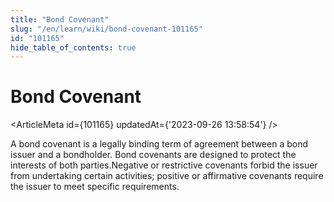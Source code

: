 ```yaml
---
title: "Bond Covenant"
slug: "/en/learn/wiki/bond-covenant-101165"
id: "101165"
hide_table_of_contents: true
---
```



# Bond Covenant

<ArticleMeta id={101165} updatedAt={'2023-09-26 13:58:54'} />
<div className='border-solid border-b border-t-0 my-4 border-[var(--ifm-color-gray-300)]' />

A bond covenant is a legally binding term of agreement between a bond issuer and a bondholder. Bond covenants are designed to protect the interests of both parties.Negative or restrictive covenants forbid the issuer from undertaking certain activities; positive or affirmative covenants require the issuer to meet specific requirements.
